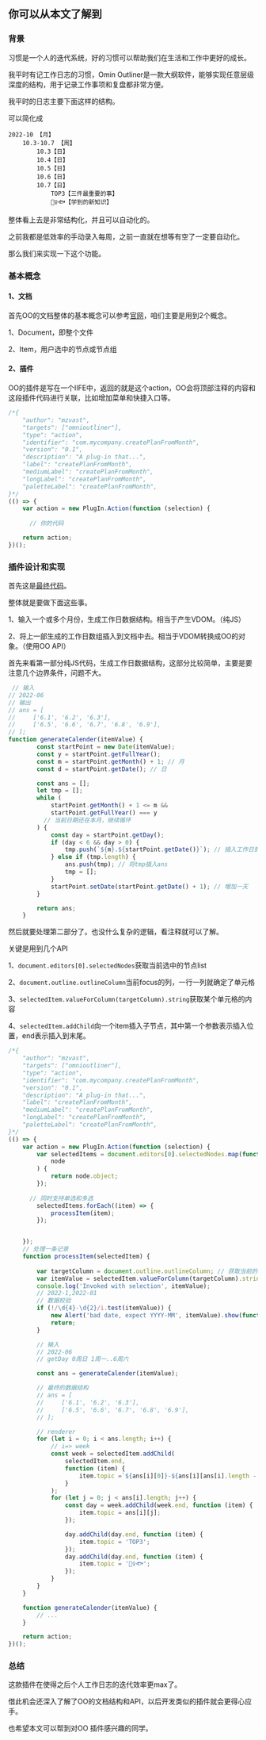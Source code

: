 ## 你可以从本文了解到

### 背景

习惯是一个人的迭代系统，好的习惯可以帮助我们在生活和工作中更好的成长。

我平时有记工作日志的习惯，Omin Outliner是一款大纲软件，能够实现任意层级深度的结构，用于记录工作事项和复盘都非常方便。

我平时的日志主要下面这样的结构。


可以简化成

```
2022-10 【月】
	10.3-10.7 【周】
		10.3【日】
		10.4【日】
		10.5【日】
		10.6【日】
		10.7【日】
			TOP3【三件最重要的事】
			🧙‍♀️🐟【学到的新知识】
```

整体看上去是非常结构化，并且可以自动化的。

之前我都是低效率的手动录入每周，之前一直就在想等有空了一定要自动化。

那么我们来实现一下这个功能。

### 基本概念

#### 1、文档

首先OO的文档整体的基本概念可以参考[官网](https://omni-automation.com/omnioutliner/item.html)，咱们主要是用到2个概念。

1、Document，即整个文件

2、Item，用户选中的节点或节点组



#### 2、插件

OO的插件是写在一个IIFE中，返回的就是这个action，OO会将顶部注释的内容和这段插件代码进行关联，比如增加菜单和快捷入口等。

```js
/*{
    "author": "mzvast",
    "targets": ["omnioutliner"],
    "type": "action",
    "identifier": "com.mycompany.createPlanFromMonth",
    "version": "0.1",
    "description": "A plug-in that...",
    "label": "createPlanFromMonth",
    "mediumLabel": "createPlanFromMonth",
    "longLabel": "createPlanFromMonth",
    "paletteLabel": "createPlanFromMonth",
}*/
(() => {
    var action = new PlugIn.Action(function (selection) {
    
      // 你的代码

    return action;
})();
```



### 插件设计和实现

首先这是[最终代码](https://github.com/mzvast/omnijs/blob/master/outliner/createPlanFromMonth.omnijs)。

整体就是要做下面这些事。

1、输入一个或多个月份，生成工作日数据结构。相当于产生VDOM。（纯JS）

2、将上一部生成的工作日数组插入到文档中去。相当于VDOM转换成OO的对象。（使用OO API）



首先来看第一部分纯JS代码，生成工作日数据结构，这部分比较简单，主要是要注意几个边界条件，问题不大。

```js
 // 输入
// 2022-06 
// 输出
// ans = [
//     ['6.1', '6.2', '6.3'],
//     ['6.5', '6.6', '6.7', '6.8', '6.9'],
// ];
function generateCalender(itemValue) {
        const startPoint = new Date(itemValue);
        const y = startPoint.getFullYear();
        const m = startPoint.getMonth() + 1; // 月
        const d = startPoint.getDate(); // 日

        const ans = [];
        let tmp = [];
        while (
            startPoint.getMonth() + 1 <= m &&
            startPoint.getFullYear() === y
          // 当前日期还在本月，继续循环
        ) {
            const day = startPoint.getDay();
            if (day < 6 && day > 0) {
                tmp.push(`${m}.${startPoint.getDate()}`); // 插入工作日到tmp
            } else if (tmp.length) {
                ans.push(tmp); // 将tmp插入ans
                tmp = [];
            }
            startPoint.setDate(startPoint.getDate() + 1); // 增加一天
        }

        return ans;
    }
```

然后就要处理第二部分了。也没什么复杂的逻辑，看注释就可以了解。

关键是用到几个API

1、`document.editors[0].selectedNodes`获取当前选中的节点list

2、`document.outline.outlineColumn`当前focus的列，一行一列就确定了单元格

3、`selectedItem.valueForColumn(targetColumn).string`获取某个单元格的内容

4、`selectedItem.addChild`向一个item插入子节点，其中第一个参数表示插入位置，end表示插入到末尾。



```js
/*{
    "author": "mzvast",
    "targets": ["omnioutliner"],
    "type": "action",
    "identifier": "com.mycompany.createPlanFromMonth",
    "version": "0.1",
    "description": "A plug-in that...",
    "label": "createPlanFromMonth",
    "mediumLabel": "createPlanFromMonth",
    "longLabel": "createPlanFromMonth",
    "paletteLabel": "createPlanFromMonth",
}*/
(() => {
    var action = new PlugIn.Action(function (selection) {
        var selectedItems = document.editors[0].selectedNodes.map(function (
            node
        ) {
            return node.object;
        });
				
      // 同时支持单选和多选
        selectedItems.forEach((item) => {
            processItem(item);
        });


    });
    // 处理一条记录
    function processItem(selectedItem) {
     
        var targetColumn = document.outline.outlineColumn; // 获取当前的列
        var itemValue = selectedItem.valueForColumn(targetColumn).string; // 当前单元格的内容
        console.log('Invoked with selection', itemValue);
        // 2022-1,2022-01
      	// 数据校验
        if (!/\d{4}-\d{2}/i.test(itemValue)) {
            new Alert('bad date, expect YYYY-MM', itemValue).show(function (result) {});
            return;
        }

        // 输入
        // 2022-06
        // getDay 0周日 1周一..6周六

        const ans = generateCalender(itemValue);

        // 最终的数据结构
        // ans = [
        //     ['6.1', '6.2', '6.3'],
        //     ['6.5', '6.6', '6.7', '6.8', '6.9'],
        // ];

        // renderer
        for (let i = 0; i < ans.length; i++) {
            // i=> week
            const week = selectedItem.addChild(
                selectedItem.end,
                function (item) {
                    item.topic =`${ans[i][0]}-${ans[i][ans[i].length - 1]}`;
                }
            );
            for (let j = 0; j < ans[i].length; j++) {
                const day = week.addChild(week.end, function (item) {
                    item.topic = ans[i][j];
                });

                day.addChild(day.end, function (item) {
                    item.topic = 'TOP3';
                });
                day.addChild(day.end, function (item) {
                    item.topic = '🧙‍♀️🐟';
                });
            }
        }
    }

    function generateCalender(itemValue) {
        // ...
    }

    return action;
})();
```





### 总结

这款插件在使得之后个人工作日志的迭代效率更max了。

借此机会还深入了解了OO的文档结构和API，以后开发类似的插件就会更得心应手。

也希望本文可以帮到对OO 插件感兴趣的同学。